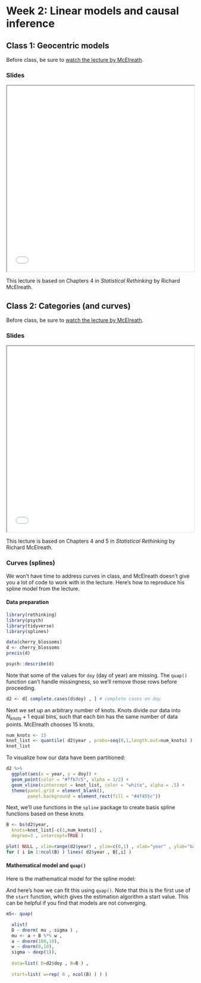 # Week 2: Linear models and causal inference

## Class 1: Geocentric models 

Before class, be sure to [watch the lecture by McElreath](https://www.youtube.com/watch?v=tNOu-SEacNU&list=PLDcUM9US4XdPz-KxHM4XHt7uUVGWWVSus&index=3).

### Slides

<iframe src="lectures/lecture02-1.html" width="100%" height="500px"></iframe>

This lecture is based on Chapters 4 in _Statistical Rethinking_ by Richard McElreath.

## Class 2: Categories (and curves)

Before class, be sure to [watch the lecture by McElreath](https://www.youtube.com/watch?v=F0N4b7K_iYQ&list=PLDcUM9US4XdPz-KxHM4XHt7uUVGWWVSus&index=4).

### Slides

<iframe src="lectures/lecture02-2.html" width="100%" height="500px"></iframe>

This lecture is based on Chapters 4 and 5 in _Statistical Rethinking_ by Richard McElreath.

### Curves (splines)

We won't have time to address curves in class, and McElreath doesn't give you a lot of code to work with in the lecture. Here's how to reproduce his spline model from the lecture.

#### Data preparation


```r
library(rethinking)
library(psych)
library(tidyverse)
library(splines)

```

```r
data(cherry_blossoms)
d <- cherry_blossoms
precis(d)

psych::describe(d)
```

Note that some of the values for `doy` (day of year) are missing. The `quap()` function can't handle missingness, so we'll remove those rows before proceeding.

```r
d2 <- d[ complete.cases(d$doy) , ] # complete cases on doy
```

Next we set up an arbitrary number of knots. Knots divide our data into $N_{knots}+1$ equal bins, such that each bin has the same number of data points. McElreath chooses 15 knots. 
```r
num_knots <- 15
knot_list <- quantile( d2$year , probs=seq(0,1,length.out=num_knots) )
knot_list
```

To visualize how our data have been partitioned:

```r
d2 %>% 
  ggplot(aes(x = year, y = doy)) +
  geom_point(color = "#ffb7c5", alpha = 1/2) + 
  geom_vline(xintercept = knot_list, color = "white", alpha = .5) +
  theme(panel.grid = element_blank(),
        panel.background = element_rect(fill = "#4f455c"))
```

Next, we'll use functions in the `spline` package to create basis spline functions based on these knots

```r

B <- bs(d2$year,
  knots=knot_list[-c(1,num_knots)] ,
  degree=3 , intercept=TRUE )

plot( NULL , xlim=range(d2$year) , ylim=c(0,1) , xlab="year" , ylab="basis" )
for ( i in 1:ncol(B) ) lines( d2$year , B[,i] )
```

#### Mathematical model and `quap()`

Here is the mathematical model for the spline model:

\begin{align*}
D_i &\sim \text{Normal}(\mu_i,\sigma) \\
\mu_i &= \alpha + \sum^K_{k=1} w_k B_{k,i} \\
\alpha &\sim \text{Normal}(100,10) \\
w_j &\sim \text{Normal}(0,10) \\
\sigma &\sim \text{Exponential}(1)
\end{align*}

And here's how we can fit this using `quap()`. Note that this is the first use of the `start` function, which gives the estimation algorithm a start value. This can be helpful if you find that models are not converging.

```r
m5<- quap(

  alist(
  D ~ dnorm( mu , sigma ) ,
  mu <- a + B %*% w ,
  a ~ dnorm(100,10),
  w ~ dnorm(0,10),
  sigma ~ dexp(1)), 
  
  data=list( D=d2$doy , B=B ) ,
  
  start=list( w=rep( 0 , ncol(B) ) ) )
```



